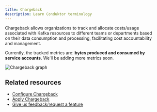 ```yaml
---
title: Chargeback
description: Learn Conduktor terminology
---
```



<ProductScalePlus /> 

Chargeback allows organizations to track and allocate costs/usage associated with Kafka resources to different teams or departments based on their data consumption and processing, facilitating cost accountability and management.

Currently, the tracked metrics are: **bytes produced and consumed by service accounts**. We'll be adding more metrics soon.

![Chargeback graph](/guide/chargeback.png)

## Related resources

- [Configure Chargeback](/guide/tutorials/configure-chargeback)
- [Apply Chargeback](/guide/use-cases/chargeback)
- [Give us feedback/request a feature](https://conduktor.io/roadmap)
